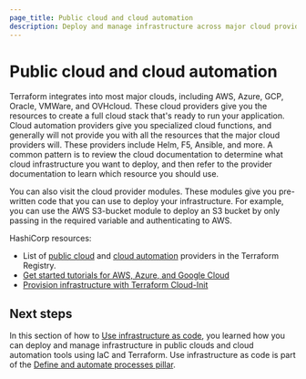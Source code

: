 ```yaml
---
page_title: Public cloud and cloud automation
description: Deploy and manage infrastructure across major cloud providers using infrastructure as code for consistent multi-cloud automation.
---
```


# Public cloud and cloud automation

Terraform integrates into most major clouds, including AWS, Azure, GCP, Oracle, VMWare, and OVHcloud. These cloud providers give you the resources to create a full cloud stack that's ready to run your application. Cloud automation providers give you specialized cloud functions, and generally will not provide you with all the resources that the major cloud providers will. These providers include Helm, F5, Ansible, and more. A common pattern is to review the cloud documentation to determine what cloud infrastructure you want to deploy, and then refer to the provider documentation to learn which resource you should use.

You can also visit the cloud provider modules. These modules give you pre-written code that you can use to deploy your infrastructure. For example, you can use the AWS S3-bucket module to deploy an S3 bucket by only passing in the required variable and authenticating to AWS.

HashiCorp resources:
- List of [public cloud](https://registry.terraform.io/browse/providers?category=public-cloud) and [cloud automation](https://registry.terraform.io/browse/providers?category=cloud-automation) providers in the Terraform Registry.  
- [Get started tutorials for AWS, Azure, and Google Cloud](/terraform/tutorials)
- [Provision infrastructure with Terraform Cloud-Init](/terraform/tutorials/provision/cloud-init)

## Next steps

In this section of how to [Use infrastructure as code](/well-architected-framework/define-and-automate-processes#use-infrastructure-as-code), you learned how you can deploy and manage infrastructure in public clouds and cloud automation tools using IaC and Terraform. Use infrastructure as code is part of the [Define and automate processes pillar](/well-architected-framework/define-and-automate-processes).